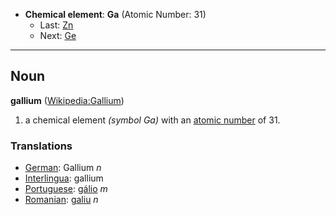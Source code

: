 *'''Chemical element''': '''Ga''' (Atomic Number: 31)
**Last: [[Zinc|Zn]]
**Next: [[Germanium|Ge]]
----
== Noun ==
'''gallium''' ([[en:Gallium|Wikipedia:Gallium]])

# a chemical element ''(symbol Ga)'' with an [[atomic number]] of 31.

===Translations===
*[[German]]: Gallium ''n''
*[[Interlingua]]: gallium
*[[Portuguese]]: [[gálio]] ''m''
*[[Romanian]]: [[galiu]] ''n''